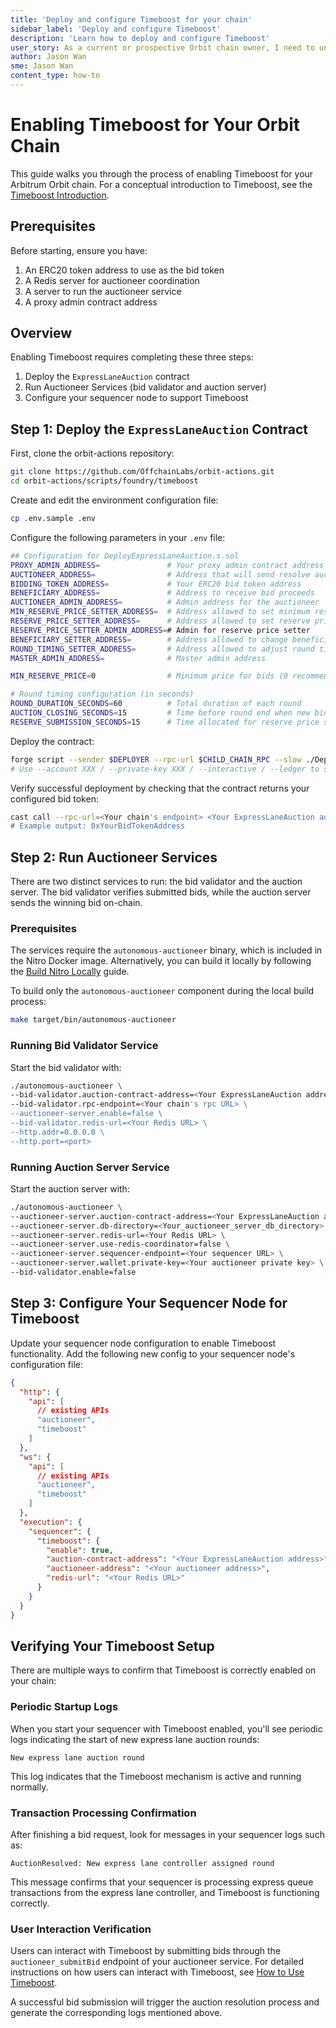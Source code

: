 ```yaml
---
title: 'Deploy and configure Timeboost for your chain'
sidebar_label: 'Deploy and configure Timeboost'
description: 'Learn how to deploy and configure Timeboost'
user_story: As a current or prospective Orbit chain owner, I need to understand how to deploy and configure Timeboost
author: Jason Wan
sme: Jason Wan
content_type: how-to
---
```


# Enabling Timeboost for Your Orbit Chain

This guide walks you through the process of enabling Timeboost for your Arbitrum Orbit chain. For a conceptual introduction to Timeboost, see the [Timeboost Introduction](https://docs.arbitrum.io/how-arbitrum-works/timeboost/gentle-introduction).

## Prerequisites

Before starting, ensure you have:

1. An ERC20 token address to use as the bid token
2. A Redis server for auctioneer coordination
3. A server to run the auctioneer service
4. A proxy admin contract address

## Overview

Enabling Timeboost requires completing these three steps:

1. Deploy the `ExpressLaneAuction` contract
2. Run Auctioneer Services (bid validator and auction server)
3. Configure your sequencer node to support Timeboost

## Step 1: Deploy the `ExpressLaneAuction` Contract

First, clone the orbit-actions repository:

```bash
git clone https://github.com/OffchainLabs/orbit-actions.git
cd orbit-actions/scripts/foundry/timeboost
```

Create and edit the environment configuration file:

```bash
cp .env.sample .env
```

Configure the following parameters in your `.env` file:

```bash
## Configuration for DeployExpressLaneAuction.s.sol
PROXY_ADMIN_ADDRESS=               # Your proxy admin contract address
AUCTIONEER_ADDRESS=                # Address that will send resolve auction requests
BIDDING_TOKEN_ADDRESS=             # Your ERC20 bid token address
BENEFICIARY_ADDRESS=               # Address to receive bid proceeds
AUCTIONEER_ADMIN_ADDRESS=          # Admin address for the auctioneer
MIN_RESERVE_PRICE_SETTER_ADDRESS=  # Address allowed to set minimum reserve price
RESERVE_PRICE_SETTER_ADDRESS=      # Address allowed to set reserve price
RESERVE_PRICE_SETTER_ADMIN_ADDRESS=# Admin for reserve price setter
BENEFICIARY_SETTER_ADDRESS=        # Address allowed to change beneficiary
ROUND_TIMING_SETTER_ADDRESS=       # Address allowed to adjust round timing
MASTER_ADMIN_ADDRESS=              # Master admin address

MIN_RESERVE_PRICE=0                # Minimum price for bids (0 recommended for testing)

# Round timing configuration (in seconds)
ROUND_DURATION_SECONDS=60          # Total duration of each round
AUCTION_CLOSING_SECONDS=15         # Time before round end when new bids are closed
RESERVE_SUBMISSION_SECONDS=15      # Time allocated for reserve price submission
```

Deploy the contract:

```bash
forge script --sender $DEPLOYER --rpc-url $CHILD_CHAIN_RPC --slow ./DeployExpressLaneAuction.s.sol -vvv --verify --broadcast
# Use --account XXX / --private-key XXX / --interactive / --ledger to specify the transaction signer
```

Verify successful deployment by checking that the contract returns your configured bid token:

```bash
cast call --rpc-url=<Your chain's endpoint> <Your ExpressLaneAuction address> "biddingToken()(address)"
# Example output: 0xYourBidTokenAddress
```

## Step 2: Run Auctioneer Services

There are two distinct services to run: the bid validator and the auction server. The bid validator verifies submitted bids, while the auction server sends the winning bid on-chain.

### Prerequisites

The services require the `autonomous-auctioneer` binary, which is included in the Nitro Docker image. Alternatively, you can build it locally by following the [Build Nitro Locally](https://docs.arbitrum.io/run-arbitrum-node/nitro/build-nitro-locally) guide.

To build only the `autonomous-auctioneer` component during the local build process:

```bash
make target/bin/autonomous-auctioneer
```

### Running Bid Validator Service

Start the bid validator with:

```bash
./autonomous-auctioneer \
--bid-validator.auction-contract-address=<Your ExpressLaneAuction address> \
--bid-validator.rpc-endpoint=<Your chain's rpc URL> \
--auctioneer-server.enable=false \
--bid-validator.redis-url=<Your Redis URL> \
--http.addr=0.0.0.0 \
--http.port=<port>
```

### Running Auction Server Service

Start the auction server with:

```bash
./autonomous-auctioneer \
--auctioneer-server.auction-contract-address=<Your ExpressLaneAuction address> \
--auctioneer-server.db-directory=<Your_auctioneer_server_db_directory> \
--auctioneer-server.redis-url=<Your Redis URL> \
--auctioneer-server.use-redis-coordinator=false \
--auctioneer-server.sequencer-endpoint=<Your sequencer URL> \
--auctioneer-server.wallet.private-key=<Your auctioneer private key> \
--bid-validator.enable=false
```

## Step 3: Configure Your Sequencer Node for Timeboost

Update your sequencer node configuration to enable Timeboost functionality. Add the following new config to your sequencer node's configuration file:

```json
{
  "http": {
    "api": [
      // existing APIs
      "auctioneer",
      "timeboost"
    ]
  },
  "ws": {
    "api": [
      // existing APIs
      "auctioneer",
      "timeboost"
    ]
  },
  "execution": {
    "sequencer": {
      "timeboost": {
        "enable": true,
        "auction-contract-address": "<Your ExpressLaneAuction address>",
        "auctioneer-address": "<Your auctioneer address>",
        "redis-url": "<Your Redis URL>"
      }
    }
  }
}
```

## Verifying Your Timeboost Setup

There are multiple ways to confirm that Timeboost is correctly enabled on your chain:

### Periodic Startup Logs

When you start your sequencer with Timeboost enabled, you'll see periodic logs indicating the start of new express lane auction rounds:

```
New express lane auction round
```

This log indicates that the Timeboost mechanism is active and running normally.

### Transaction Processing Confirmation

After finishing a bid request, look for messages in your sequencer logs such as:

```
AuctionResolved: New express lane controller assigned round
```

This message confirms that your sequencer is processing express queue transactions from the express lane controller, and Timeboost is functioning correctly.

### User Interaction Verification

Users can interact with Timeboost by submitting bids through the `auctioneer_submitBid` endpoint of your auctioneer service. For detailed instructions on how users can interact with Timeboost, see [How to Use Timeboost](https://docs.arbitrum.io/how-arbitrum-works/timeboost/how-to-use-timeboost).

A successful bid submission will trigger the auction resolution process and generate the corresponding logs mentioned above.
